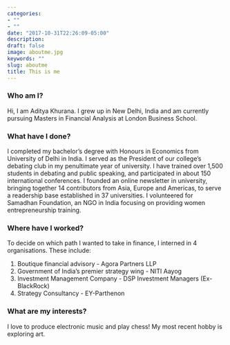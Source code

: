 ```yaml
---
categories:
- ""
- ""
date: "2017-10-31T22:26:09-05:00"
description:
draft: false
image: aboutme.jpg
keywords: ""
slug: aboutme
title: This is me
---
```


### **Who am I?**

Hi, I am Aditya Khurana. I grew up in New Delhi, India and am currently pursuing Masters in Financial Analysis at London Business School.

### **What have I done?**

I completed my bachelor's degree with Honours in Economics from University of Delhi in India. I served as the President of our college's debating club in my penultimate year of university. I have trained over 1,500 students in debating and public speaking, and participated in about 150 international conferences. I founded an online newsletter in university, bringing together 14 contributors from Asia, Europe and Americas, to serve a readership base established in 37 universities. I volunteered for Samadhan Foundation, an NGO in India focusing on providing women entrepreneurship training.

### **Where have I worked?**

To decide on which path I wanted to take in finance, I interned in 4 organisations. These include:

1.  Boutique financial advisory - Agora Partners LLP
2.  Government of India's premier strategy wing - NITI Aayog
3.  Investment Management Company - DSP Investment Managers (Ex-BlackRock)
4.  Strategy Consultancy - EY-Parthenon

### **What are my interests?** 

I love to produce electronic music and play chess!  My most recent hobby is exploring art.
